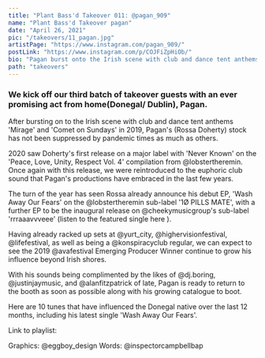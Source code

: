 ```yaml
---
title: "Plant Bass'd Takeover 011: @pagan_909"
name: "Plant Bass'd Takeover pagan"
date: "April 26, 2021"
pic: "/takeovers/11_pagan.jpg"
artistPage: "https://www.instagram.com/pagan_909/"
postLink: "https://www.instagram.com/p/COJFiZpHiOb/"
bio: "Pagan burst onto the Irish scene with club and dance tent anthems 'Mirage' and 'Comet on Sundays' in 2019"
path: "takeovers"
---
```


### We kick off our third batch of takeover guests with an ever promising act from home(Donegal/ Dublin), Pagan.

After bursting on to the Irish scene with club and dance tent anthems 'Mirage' and 'Comet on Sundays' in 2019, Pagan's (Rossa Doherty) stock has not been suppressed by pandemic times as much as others.

2020 saw Doherty's first release on a major label with 'Never Known' on the 'Peace, Love, Unity, Respect Vol. 4' compilation from @lobstertheremin. Once again with this release, we were reintroduced to the euphoric club sound that Pagan's productions have embraced in the last few years.

The turn of the year has seen Rossa already announce his debut EP, 'Wash Away Our Fears' on the @lobstertheremin sub-label '1Ø PILLS MATE', with a further EP to be the inaugural release on @cheekymusicgroup's sub-label 'rrraaavvveee' (listen to the featured single here <HoverLink url="cheekymusicgroup.bandcamp.com/album/butterfly" external inline />).

Having already racked up sets at @yurt_city, @highervisionfestival, @lifefestival, as well as being a @konspiracyclub regular, we can expect to see the 2019 @avafestival Emerging Producer Winner continue to grow his influence beyond Irish shores.

With his sounds being complimented by the likes of @dj.boring, @justinjaymusic, and @alanfitzpatrick of late, Pagan is ready to return to the booth as soon as possible along with his growing catalogue to boot.

Here are 10 tunes that have influenced the Donegal native over the last 12 months, including his latest single 'Wash Away Our Fears'.

Link to playlist: <HoverLink url="open.spotify.com/playlist/5skAgzUfGmZLwrOPNLnGVf" name="Plant Bass'd Picks." external inline />

Graphics: @eggboy_design
Words: @inspectorcampbellbap

